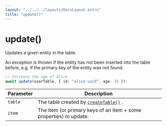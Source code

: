 ```yaml
---
layout: "../../../layouts/DocsLayout.astro"
title: "update()"
---
```


# update()

Updates a given entity in the table.

An exception is thrown if the entity has not been inserted into the table before,
e.g. if the primary key of the entity was not found.

```ts
// Increase the age of Alice
await update(userTable, { id: "alice-uuid", age: 16 });
```

| Parameter | Description                                                           |
| --------- | --------------------------------------------------------------------- |
| `table`   | The table created by [`createTable()`](/docs/reference/createTable) . |
| `item`    | The item (or primary keys of an item + some properties) to update.    |
